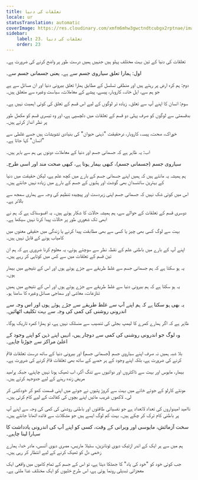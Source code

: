 ```yaml
---
title: تعلقات کی دنیا
locale: ur
statusTranslation: automatic
coverImage: https://res.cloudinary.com/xmfm6mhw3gwctndtcubgx2rptnae/image/upload/v1740468922/small_cover_tratado_de_psicologia_revolucionaria_a4c0dca4e0.webp
sidebar:
    label: 23. تعلقات کی دنیا
    order: 23
---
```

تعلقات کی دنیا کے تین بہت مختلف پہلو ہیں جنہیں ہمیں درست طور پر واضح کرنے کی ضرورت ہے۔

اول: ہمارا تعلق سیاروی جسم سے ہے۔ یعنی جسمانی جسم سے۔

دوم: ہم کرہ ارض پر رہتے ہیں اور منطقی تسلسل کے مطابق ہمارا تعلق بیرونی دنیا اور ان مسائل سے ہے جو ہم سے، اہل خانہ، کاروبار، پیسے، پیشے کے معاملات، سیاست وغیرہ سے متعلق ہیں۔

سوم: انسان کا اپنے آپ سے تعلق۔ زیادہ تر لوگوں کے لیے اس قسم کے تعلق کی کوئی اہمیت نہیں ہے۔

بدقسمتی سے لوگوں کو صرف پہلی دو قسم کے تعلقات میں دلچسپی ہے، اور وہ تیسری قسم کو مکمل طور پر نظر انداز کرتے ہیں۔

خوراک، صحت، پیسہ، کاروبار، درحقیقت "ذہنی حیوان" کی بنیادی تشویشات ہیں جسے غلطی سے "انسان" کہا جاتا ہے۔

اب: یہ ظاہر ہے کہ جسمانی جسم اور دنیا کے معاملات دونوں ہی ہم سے باہر ہیں۔

سیاروی جسم (جسمانی جسم)، کبھی بیمار ہوتا ہے، کبھی صحت مند اور اسی طرح۔

ہم ہمیشہ یہ مانتے ہیں کہ ہمیں اپنے جسمانی جسم کے بارے میں کچھ علم ہے، لیکن حقیقت میں دنیا کے بہترین سائنسدان بھی گوشت اور ہڈیوں کے جسم کے بارے میں زیادہ نہیں جانتے ہیں۔

اس میں کوئی شک نہیں کہ جسمانی جسم اپنی زبردست اور پیچیدہ تنظیم کی وجہ سے ہماری سمجھ سے بالاتر ہے۔

دوسری قسم کے تعلقات کے حوالے سے، ہم ہمیشہ حالات کا شکار ہوتے ہیں۔ یہ افسوسناک ہے کہ ہم نے ابھی تک شعوری طور پر حالات پیدا کرنا نہیں سیکھا ہے۔

بہت سے لوگ کسی بھی چیز یا کسی سے بھی مطابقت پیدا کرنے یا زندگی میں حقیقی معنوں میں کامیاب ہونے کے قابل نہیں ہیں۔

اپنے آپ کے بارے میں باطنی علم کے نقطہ نظر سے سوچتے ہوئے، یہ معلوم کرنا ضروری ہے کہ ہم ان تین قسم کے تعلقات میں سے کس میں کوتاہی کر رہے ہیں۔

یہ ہو سکتا ہے کہ ہم جسمانی جسم سے غلط طریقے سے جڑے ہوئے ہوں اور اس کے نتیجے میں بیمار ہوں۔

یہ ہو سکتا ہے کہ ہم بیرونی دنیا سے غلط طریقے سے جڑے ہوئے ہوں اور اس کے نتیجے میں ہمیں تنازعات، معاشی اور سماجی مسائل وغیرہ کا سامنا ہو۔

یہ بھی ہو سکتا ہے کہ ہم اپنے آپ سے غلط طریقے سے جڑے ہوئے ہوں اور اس وجہ سے اندرونی روشنی کی کمی کی وجہ سے بہت تکلیف اٹھائیں۔

ظاہر ہے کہ اگر ہمارے کمرے کا لیمپ بجلی کی تنصیب سے منسلک نہیں ہے، تو ہمارا کمرہ تاریک ہوگا۔

وہ لوگ جو اندرونی روشنی کی کمی سے دوچار ہیں، انہیں اپنے ذہن کو اپنے وجود کے اعلیٰ مراکز سے جوڑنا چاہیے۔

بلا شبہ ہمیں نہ صرف اپنے سیاروی جسم (جسمانی جسم) اور بیرونی دنیا کے ساتھ درست تعلقات قائم کرنے کی ضرورت ہے، بلکہ اپنے وجود کے ہر حصے کے ساتھ بھی تعلقات قائم کرنے کی ضرورت ہے۔

بیمار، مایوس اور بہت سے ڈاکٹروں اور دوائیوں سے تنگ آکر، اب ٹھیک ہونا نہیں چاہتے، جبکہ پرامید مریض زندہ رہنے کے لیے جدوجہد کرتے ہیں۔

مونٹے کارلو کے جوئے خانے میں بہت سے کروڑ پتیوں نے جوئے میں اپنی قسمت کھو کر خودکشی کر لی۔ لاکھوں غریب مائیں اپنے بچوں کی کفالت کے لیے کام کرتی ہیں۔

ناامید امیدواروں کی تعداد لاتعداد ہے جو نفسیاتی طاقتوں اور باطنی روشنی کی کمی کی وجہ سے اپنے آپ پر باطنی کام ترک کر چکے ہیں۔ بہت کم لوگ ایسے ہیں جو مشکلات سے فائدہ اٹھانا جانتے ہیں۔

سخت آزمائش، مایوسی اور ویرانی کے وقت، کسی کو اپنے آپ کی اندرونی یادداشت کا سہارا لینا چاہیے۔

ہم میں سے ہر ایک کے اندر ازٹیک دیوی ٹونانزین، سٹیلا ماریس، مصری دیوی آئسس، مادر خدا، ہمارے زخمی دل کو ٹھیک کرنے کے لیے انتظار کر رہی ہیں۔

جب کوئی خود کو "خود کی یاد" کا جھٹکا دیتا ہے، تو اس کے جسم کے تمام کاموں میں واقعی ایک معجزاتی تبدیلی رونما ہوتی ہے، اس طرح خلیوں کو ایک مختلف غذا ملتی ہے۔

